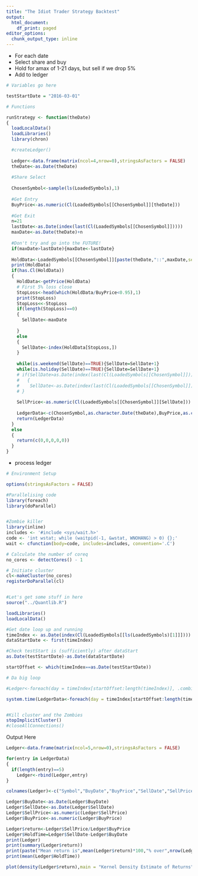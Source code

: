 ```yaml
---
title: "The Idiot Trader Strategy Backtest"
output:
  html_document:
    df_print: paged
editor_options:
  chunk_output_type: inline
---
```


- For each date
- Select share and buy
- Hold for amax of 1-21 days, but sell if we drop 5%
- Add to ledger

```r

# Variables go here

testStartDate = "2016-03-01"

# Functions

runStrategy <- function(theDate)
{
  loadLocalData()
  loadLibraries()
  library(chron)

  #createLedger()
  
  Ledger<-data.frame(matrix(ncol=4,nrow=0),stringsAsFactors = FALSE)
  theDate<-as.Date(theDate)
  
  #Share Select
  
  ChosenSymbol<-sample(ls(LoadedSymbols),1)
  
  #Get Entry
  BuyPrice<-as.numeric(Cl(LoadedSymbols[[ChosenSymbol]][theDate]))
  
  #Get Exit
  n=21
  lastDate<-as.Date(index(last(Cl(LoadedSymbols[[ChosenSymbol]]))))
  maxDate<-as.Date(theDate)+n
  
  #Don't try and go into the FUTURE!
  if(maxDate>lastDate){maxDate<-lastDate}
  
  HoldData<-LoadedSymbols[[ChosenSymbol]][paste(theDate,"::",maxDate,sep="")]
  print(HoldData)
  if(has.Cl(HoldData))
  {
    HoldData<-getPrice(HoldData)
    # First 5% loss close
    StopLoss<-head(which(HoldData/BuyPrice<0.95),1)
    print(StopLoss)
    StopLoss<<-StopLoss
    if(length(StopLoss)==0)
    {
      SellDate<-maxDate
      
    }
    else
    {
      SellDate<-index(HoldData[StopLoss,])
    }
    
    while(is.weekend(SellDate)==TRUE){SellDate=SellDate+1}
    while(is.holiday(SellDate)==TRUE){SellDate=SellDate+1}    
    # if(SellDate>as.Date(index(last(Cl(LoadedSymbols[[ChosenSymbol]])))))
    #   {
    #    SellDate<-as.Date(index(last(Cl(LoadedSymbols[[ChosenSymbol]]))))
    # }
    
    SellPrice<-as.numeric(Cl(LoadedSymbols[[ChosenSymbol]][SellDate]))
    
    LedgerData<-c(ChosenSymbol,as.character.Date(theDate),BuyPrice,as.character.Date(SellDate),SellPrice)
    return(LedgerData)
  }
  else
  {
    return(c(0,0,0,0,0))
  }
}
```

- process ledger

```r

# Environment Setup

options(stringsAsFactors = FALSE)

#Parallelising code
library(foreach)
library(doParallel)


#Zombie killer
library(inline)
includes <- '#include <sys/wait.h>'
code <- 'int wstat; while (waitpid(-1, &wstat, WNOHANG) > 0) {};'
wait <- cfunction(body=code, includes=includes, convention='.C')

# Calculate the number of coreq
no_cores <- detectCores() - 1

# Initiate cluster
cl<-makeCluster(no_cores)
registerDoParallel(cl)


#Let's get some stuff in here
source("../Quantlib.R")

loadLibraries()
loadLocalData()

#Get date loop up and running
timeIndex <- as.Date(index(Cl(LoadedSymbols[[ls(LoadedSymbols)[1]]])))
dataStartDate <- first(timeIndex)

#Check testStart is (sufficiently) after dataStart
as.Date(testStartDate)-as.Date(dataStartDate)

startOffset <- which(timeIndex==as.Date(testStartDate))

# Da big loop

#Ledger<-foreach(day = timeIndex[startOffset:length(timeIndex)], .combine = rbind)  %dopar% runStrategy(day)

system.time(LedgerData<-foreach(day = timeIndex[startOffset:length(timeIndex)])  %dopar% runStrategy(day))


#Kill cluster and the Zombies
stopImplicitCluster()
#closeAllConnections()
```

Output Here

```r

Ledger<-data.frame(matrix(ncol=5,nrow=0),stringsAsFactors = FALSE)

for(entry in LedgerData)
{
  if(length(entry)==5)
    Ledger<-rbind(Ledger,entry)
}

colnames(Ledger)<-c("Symbol","BuyDate","BuyPrice","SellDate","SellPrice")
```

```r
Ledger$BuyDate<-as.Date(Ledger$BuyDate)
Ledger$SellDate<-as.Date(Ledger$SellDate)
Ledger$SellPrice<-as.numeric(Ledger$SellPrice)
Ledger$BuyPrice<-as.numeric(Ledger$BuyPrice)

Ledger$return<-Ledger$SellPrice/Ledger$BuyPrice
Ledger$HoldTime=Ledger$SellDate-Ledger$BuyDate
print(Ledger)
print(summary(Ledger$return))
print(paste("Mean return is",mean(Ledger$return)*100,"% over",nrow(Ledger),"trades."))
print(mean(Ledger$HoldTime))

plot(density(Ledger$return),main = "Kernel Density Estimate of Returns")
```

